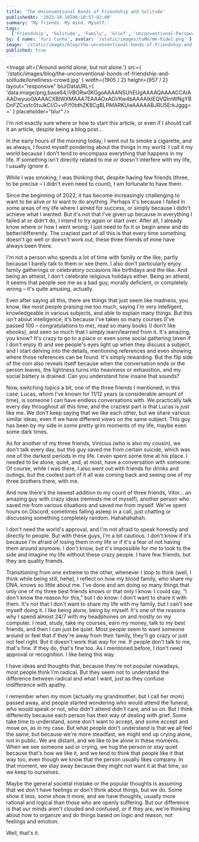 ```yaml
---
title: 'The Unconventional Bonds of Friendship and Solitude'
publishedAt: '2023-10-18T06:10:57-03:00'
summary: 'My friends. My mind. Myself.'
tags:
  ['Friendship', 'Solitude', 'Family', 'Grief', 'Unconventional-Perspectives']
by: { name: 'Yuri Cunha', avatar: '/static/images/toMe/me-hide1.png' }
image: '/static/images/blog/the-unconventional-bonds-of-friendship-and-solitude/loneliness-crowd.jpg'
published: true
---
```


<Image
  alt={'Around world alone, but not alone.'}
  src={
    '/static/images/blog/the-unconventional-bonds-of-friendship-and-solitude/loneliness-crowd.jpg'
  }
  width={1905 / 2}
  height={957 / 2}
  layout="responsive"
  blurDataURL={
    'data:image/png;base64,iVBORw0KGgoAAAANSUhEUgAAAAQAAAACCAIAAADwyuo0AAAACXBIWXMAAA7EAAAOxAGVKw4bAAAAIklEQVQImWNgYBDnFZCxsfc0tvJkCI/O+vP/f0tdhZK8CgBLPAfARKUieAAAAABJRU5ErkJggg=='
  }
  placeholder="blur"
/>

I'm not exactly sure where or how to start this article, or even if I should call it an article, despite being a blog post...

In the early hours of the morning today, I went out to smoke a cigarette, and as always, I found myself pondering about the things in my world. I call it my world because I don't tend to encompass everything that happens in my life. If something isn't directly related to me or doesn't interfere with my life, I usually ignore it.

While I was smoking, I was thinking that, despite having few friends (three, to be precise – I didn't even need to count), I am fortunate to have them.

Since the beginning of 2022, it has become increasingly challenging to want to be alive or to want to do anything. Perhaps it's because I failed in some areas of my life where I aimed for success, or simply because I didn't achieve what I wanted. But it's not that I've given up because in everything I failed at or didn't do, I intend to try again or start over. After all, I already know where or how I went wrong; I just need to fix it or begin anew and do better/differently. The craziest part of all this is that every time something doesn't go well or doesn't work out, these three friends of mine have always been there.

I'm not a person who spends a lot of time with family or the like, partly because I barely talk to them or see them. I also don't particularly enjoy family gatherings or celebratory occasions like birthdays and the like. And being an atheist, I don't celebrate religious holidays either. Being an atheist, it seems that people see me as a bad guy, morally deficient, or completely wrong – it's quite amusing, actually.

Even after saying all this, there are things that just seem like madness, you know, like most people praising me too much, saying I'm very intelligent, knowledgeable in various subjects, and able to explain many things. But this isn't about intelligence; it's because I've taken so many courses (I've passed 100 – congratulations to me), read so many books (I don't like ebooks), and seen so much that I simply learn/learned from it. It's amazing, you know? It's crazy to go to a place or even some social gathering (even if I don't enjoy it) and see people's eyes light up when they discuss a subject, and I start delving into the details, mentioning references and even showing where those references can be found. It's simply rewarding. But the flip side of the coin also reveals itself because when the conversation ends or the person leaves, the lightness turns into heaviness or exhaustion, and my social battery is drained. Can you understand how insane that sounds?

Now, switching topics a bit, one of the three friends I mentioned, in this case, Lucas, whom I've known for 11/12 years (a considerable amount of time), is someone I can have endless conversations with. We practically talk every day throughout all this time, and the craziest part is that Lucas is just like me. We don't keep saying that we like each other, but we share various similar ideas, even if we have different views on the same subject. This guy has been by my side in some pretty grim moments of my life, maybe even some dark times.

As for another of my three friends, Vinicius (who is also my cousin), we don't talk every day, but this guy saved me from certain suicide, which was one of the darkest periods in my life. I even spent some time at his place. I needed to be alone, quiet, and, at most, have a conversation with someone. Of course, while I was there, I also went out with friends for drinks and outings, but the coolest part of it all was coming back and seeing one of my three brothers there, with me.

And now there's the newest addition to my count of three friends, Vitor... an amazing guy with crazy ideas (reminds me of myself), another person who saved me from various situations and saved me from myself. We've spent hours on Discord, sometimes falling asleep in a call, just chatting or discussing something completely random. Hahahahahah.

I don't need the world's approval, and I'm not afraid to speak honestly and directly to people. But with these guys, I'm a bit cautious. I don't know if it's because I'm afraid of losing them in my life or if it's a fear of not having them around anymore. I don't know, but it's impossible for me to look to the side and imagine my life without these crazy people. I have few friends, but they are quality friends.

Transitioning from one extreme to the other, whenever I stop to think (well, I think while being still, hehe), I reflect on how my blood family, who share my DNA, knows so little about me. I've done and am doing so many things that only one of my three best friends knows or that only I know. I could say, "I don't know the reason for this," but I do know: I don't want to share it with them. It's not that I don't want to share my life with my family, but I can't see myself doing it. I like being alone, being by myself. It's one of the reasons why I spend almost 24/7 with my headphones on and mostly on my computer. I read, study, take my courses, earn my money, talk to my best friends, and then I can just be quiet. Most people seem to want someone around or feel that if they're away from their family, they'll go crazy or just not feel right. But it doesn't work that way for me. If people don't talk to me, that's fine. If they do, that's fine too. As I mentioned before, I don't need approval or recognition. I like being this way.

I have ideas and thoughts that, because they're not popular nowadays, most people think I'm radical. But they seem not to understand the difference between radical and what I want, just as they confuse indifference with apathy.

I remember when my mom (actually my grandmother, but I call her mom) passed away, and people started wondering who would attend the funeral, who would speak or not, who didn't attend didn't care, and so on. But I think differently because each person has their way of dealing with grief. Some take time to understand, some don't want to accept, and some accept and move on, as in my case. But what people don't understand is that we all feel the same, but because we're more steadfast, we might end up crying alone, not in public. We are distant, and we like to be alone in these moments. When we see someone sad or crying, we hug the person or stay quiet because that's how we like it, and we tend to think that people like it that way too, even though we know that the person usually likes company. In that moment, we stay away because they might not want it at that time, so we keep to ourselves.

Maybe the general societal mistake or the popular thoughts is assuming that we don't have feelings or don't think about things, but we do. Some show it less, some show it more, and we have thoughts, usually more rational and logical than those who are openly suffering. But our difference is that our minds aren't clouded and confused, or if they are, we're thinking about how to organize and do things based on logic and reason, not feelings and emotion.

Well, that's it.
